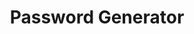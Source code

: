 ---
title: "Password Generator"
publishedAt: "11-11-2022"
active: false
description: "A Github Page Website for password generating, this is made for fun."
image: "/img/content/work/web-development/password-generator.png"
links:
  github: "https://github.com/Anthony01M/password-gen"
tags: "web development, password generator, github pages, password, secure, security, html, css, javascript"
---